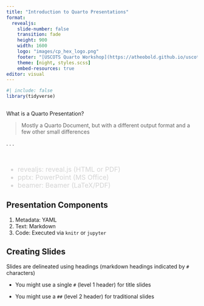```yaml
---
title: "Introduction to Quarto Presentations"
format: 
  revealjs:
    slide-number: false
    transition: fade
    height: 900
    width: 1600
    logo: "images/cp_hex_logo.png"
    footer: "[USCOTS Quarto Workshop](https://atheobold.github.io/uscots-quarto/)"
    theme: [night, styles.scss]
    embed-resources: true
editor: visual
---
```


```r
#| include: false
library(tidyverse)
```

## 

[What is a Quarto Presentation?]{.large}

> Mostly a Quarto Document, but with a different output format and a few other small differences

. . .

</br>

::: {style="font-size: 1.25em; color: #D4D4D4;"}
-   revealjs: reveal.js (HTML or PDF)
-   pptx: PowerPoint (MS Office)
-   beamer: Beamer (LaTeX/PDF)
:::

## Presentation Components

::: midi

1.  Metadata: YAML
2.  Text: Markdown
3.  Code: Executed via `knitr` or `jupyter`

:::

## Creating Slides

[Slides are delineated using headings (markdown headings indicated by `#` characters)]{.midi}

::: incremental
-   You might use a single `#` (level 1 header) for title slides

-   You might use a `##` (level 2 header) for traditional slides

:::